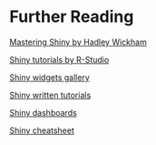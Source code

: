 # Further Reading{#resources}

[Mastering Shiny by Hadley Wickham](https://mastering-shiny.org/index.html)

[Shiny tutorials by R-Studio](https://shiny.rstudio.com/tutorial/)

[Shiny widgets gallery](https://shiny.rstudio.com/gallery/widget-gallery.html)

[Shiny written tutorials](http://shiny.rstudio.com/tutorial/written-tutorial/lesson1/)

[Shiny dashboards](https://rstudio.github.io/shinydashboard/index.html)

[Shiny cheatsheet](https://rstudio.github.io/cheatsheets/shiny.pdf)